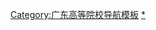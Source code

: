{{Navbox
| name  = 广州高等院校
| title = 广州高等院校
| style = text-align: center;
| state = autocollapse
| listclass = hlist
| bodyclass = hlist
| above= 
* [[中国大陆高等学校列表]]
* [[广东省高等学校列表]]（[[Template:广东高等院校|模板]]）
* [[广州大学城]]
 
|group1 = [[本科高校]]
|list1 = {{Navbox subgroup
|group1 = [[中华人民共和国军事院校列表|军事院校]]
|list1 = 
* [[中国人民解放军陆军特种作战学院|中国人民解放军陆军特种作战学院广州营区]]
* [[中国人民武装警察部队警官学院广州训练基地]]
 
|group2 = [[中央部属高校|中央部属]]
|list2 = 
* [[中山大学]]<sup>[[中华人民共和国教育部直属高等学校列表|（教育部属）]]</sup>
* [[华南理工大学]]<sup>[[中华人民共和国教育部直属高等学校列表|（教育部属）]]</sup>
* [[暨南大学]]<sup>[[中共中央统战部|（中央统战部属）]]</sup>
* [[中国人民警察大学广州校区]]<sup>[[中华人民共和国公安部|（公安部属）]]</sup>
 
|group3 = [[广东省]]属
|list3 = 
* [[华南师范大学]]
* [[华南农业大学]]
* [[广东外语外贸大学]]
* [[广东工业大学]]
* [[南方医科大学]]
* [[广州中医药大学]]
* [[广东药科大学]]
* [[广东第二师范学院]]
* [[广东技术师范大学]]
* [[仲恺农业工程学院]]
* [[广东财经大学]]
* [[广东金融学院]]
* [[星海音乐学院]]
* [[广州美术学院]]
* [[广州体育学院]]
* [[广东警官学院]]
 
|group4 = [[广州市]]属
|list4 =
* [[广州大学]]
* [[广州医科大学]]
* [[广州航海学院]]
 
|group5 = 民办
|list5 = 
* [[广州南方学院]]
* [[广州新华学院]]
* [[广州城市理工学院]]
* [[华南农业大学珠江学院]]
* [[广东外语外贸大学南国商学院]]
* [[广州华立学院]]
* [[广州华商学院]]
* [[广州软件学院]]
* [[广东白云学院]]
* [[广东培正学院]]
* [[广州商学院]]
* [[广州工商学院]]
* [[广州理工学院]]
* [[广州应用科技学院]]
* [[广州科技职业技术大学]]
 
| group6 = [[中外合作办学]]
| list6 = 
* [[香港科技大学（广州）]]（筹）
}}
 
|group2 = [[专科学校|专科高校]]
|list2 = {{Navbox subgroup

|group1 = [[国家局]]属
|list1 = 
* [[广州民航职业技术学院]]<sup>[[中国民用航空局|（中国民用航空局属）]]</sup>
 
| group2 = 广东省<br />教育厅属
| list2 = 
* [[广东轻工职业技术学院]]
* [[广东交通职业技术学院]]
* [[广东水利电力职业技术学院]]
* [[广东农工商职业技术学院]]
* [[广东机电职业技术学院]]
* [[广东建设职业技术学院]]
* [[广东女子职业技术学院]]
* [[广东外语艺术职业学院]]
* [[广东邮电职业技术学院]]
* [[广东工贸职业技术学院]]
* [[广东司法警官职业学院]]
* [[广东科学技术职业学院]]
* [[广东体育职业技术学院]]
* [[广东行政职业学院]]
* [[广东文艺职业学院]]
* [[广东工程职业技术学院]]
* [[广东理工职业学院]]
* [[广东科贸职业学院]]
* [[广东青年职业学院]]
* [[广东生态工程职业学院]]
* [[广东南华工商职业学院]]
* [[广州幼儿师范专科学校]]（筹）
 
|group3 = 广州市<br />教育局属
|list3 =  
* [[广州铁路职业技术学院]]
* [[广州工程技术职业学院]]
* [[广州体育职业技术学院]]
* [[广州城市职业学院]]
* [[广州科技贸易职业学院]]
* [[广州卫生职业技术学院]]
* [[广州番禺职业技术学院]]
* [[广东食品药品职业学院]]
 
|group4 = 民办
|list4= 
* [[私立华联学院]]
* [[广东岭南职业技术学院]]
* [[广州南洋理工职业学院]]
* [[广州康大职业技术学院]]
* [[广州涉外经济职业技术学院]]
* [[广州华立科技职业学院]]
* [[广州现代信息工程职业技术学院]]
* [[广州华南商贸职业学院]]
* [[广州城建职业学院]]
* [[广州松田职业学院]]
* [[广州华夏职业学院]]
* [[广州华商职业学院]]
* [[广州东华职业学院]]
}}
 
|group3 = [[成人高校]]
|list3 = 
* [[广东开放大学]]
* [[广东新华教育学院]]
* [[广东文化产业职业学院]]
* [[广东省国防工业职工大学]]
* [[广东省职工体育运动技术学院]]
* [[广州开放大学]]
* [[广州市公安管理干部学院]]
* [[广州金桥管理干部学院]]
 
}}<noinclude>
[[Category:广东高等院校导航模板]]
[[Category:广州市高等院校|*]]
</noinclude>